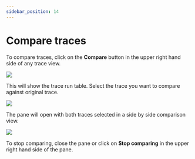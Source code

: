 ```yaml
---
sidebar_position: 14
---
```



# Compare traces

To compare traces, click on the **Compare** button in the upper right hand side of any trace view.

![](../static/compare_traces/compare_button.png)

This will show the trace run table. Select the trace you want to compare against original trace.

![](../static/compare_traces/select_trace.png)

The pane will open with both traces selected in a side by side comparison view.

![](../static/compare_traces/compare_trace.png)

To stop comparing, close the pane or click on **Stop comparing** in the upper right hand side of the pane.
